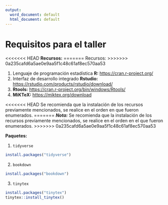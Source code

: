 ```yaml
---
output:
  word_document: default
  html_document: default
---
```

# Requisitos para el taller {#requi}

<<<<<<< HEAD
**Recursos:**
=======
Recursos:
>>>>>>> 0a235cafd6a5ae0e9aa5f1c48c61af8ec570aa53

1. Lenguaje de programación estadística **R:** <https://cran.r-project.org/>
1. Interfaz de desarrollo integrado **Rstudio:** <https://rstudio.com/products/rstudio/download/>
1. **Rtools:** <https://cran.r-project.org/bin/windows/Rtools/>
1. **MiKTeX:** <https://miktex.org/download>

<<<<<<< HEAD
Se recomienda que la instalación de los recursos previamente mencionados, se realice en el orden en que fueron enumerados.
=======
***Nota:*** Se recomienda que la instalación de los recursos previamente mencionados, se realice en el orden en el que fueron enumerados.
>>>>>>> 0a235cafd6a5ae0e9aa5f1c48c61af8ec570aa53

**Paquetes:** 

1. ``tidyverse``

```r
install.packages("tidyverse")
```

2. ``bookdown``

```r
install.packages("bookdown")
```

3. ``tinytex``

```r
install.packages("tinytex")
tinytex::install_tinytex()
```

